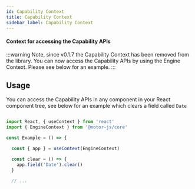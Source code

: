 ```yaml
---
id: Capability Context
title: Capability Context
sidebar_label: Capability Context
---
```


#### Context for accessing the Capability APIs

:::warning
Note, since v0.1.7 the Capability Context has been removed from the library. You can now access the Capability APIs by using the Engine Context.
Please see below for an example.
:::


## Usage

You can access the Capability APIs in any component in your React component tree, 
see below for an example which clears a field called <code>Date</code>


```js

import React, { useContext } from 'react'
import { EngineContext } from '@motor-js/core'

const Example = () => {

  const { app } = useContext(EngineContext)

  const clear = () => {
    app.field('Date').clear()
  }
  
  // ...

```
